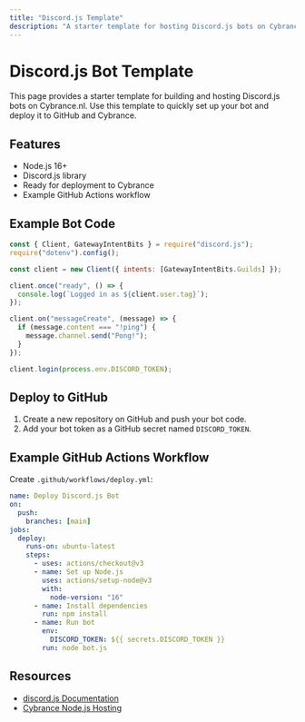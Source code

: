 ```yaml
---
title: "Discord.js Template"
description: "A starter template for hosting Discord.js bots on Cybrance.nl"
---
```


# Discord.js Bot Template

This page provides a starter template for building and hosting Discord.js bots on Cybrance.nl. Use this template to quickly set up your bot and deploy it to GitHub and Cybrance.

## Features

- Node.js 16+
- Discord.js library
- Ready for deployment to Cybrance
- Example GitHub Actions workflow

## Example Bot Code

```js
const { Client, GatewayIntentBits } = require("discord.js");
require("dotenv").config();

const client = new Client({ intents: [GatewayIntentBits.Guilds] });

client.once("ready", () => {
  console.log(`Logged in as ${client.user.tag}`);
});

client.on("messageCreate", (message) => {
  if (message.content === "!ping") {
    message.channel.send("Pong!");
  }
});

client.login(process.env.DISCORD_TOKEN);
```

## Deploy to GitHub

1. Create a new repository on GitHub and push your bot code.
2. Add your bot token as a GitHub secret named `DISCORD_TOKEN`.

## Example GitHub Actions Workflow

Create `.github/workflows/deploy.yml`:

```yaml
name: Deploy Discord.js Bot
on:
  push:
    branches: [main]
jobs:
  deploy:
    runs-on: ubuntu-latest
    steps:
      - uses: actions/checkout@v3
      - name: Set up Node.js
        uses: actions/setup-node@v3
        with:
          node-version: "16"
      - name: Install dependencies
        run: npm install
      - name: Run bot
        env:
          DISCORD_TOKEN: ${{ secrets.DISCORD_TOKEN }}
        run: node bot.js
```

## Resources

- [discord.js Documentation](https://discord.js.org/#/docs/main/stable/general/welcome)
- [Cybrance Node.js Hosting](https://cybrance.nl)
